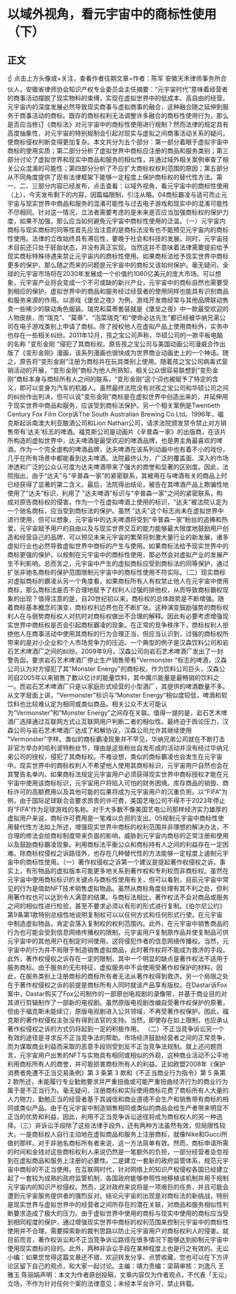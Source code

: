 # 以域外视角，看元宇宙中的商标性使用（下）
## 正文
☝ 点击上方头像或+关注，查看作者往期文章~作者：陈军 安徽天禾律师事务所合伙人，安徽省律师协会知识产权专业委员会主任摘要：“元宇宙时代”意味着经营者的商事活动摆脱了现实物料的束缚，实现在虚拟世界中的低成本、高自由的经营。元宇宙内的深度发展必然导致现实商事与虚拟商事的融合，这种融合随之延伸到服务于商事活动的商标。既存的商标权利无法调整许多融合的商标性使用行为，那么是否应当修订《商标法》对元宇宙中的商标性使用进行规制？然而法律的规定具有高度抽象性，对元宇宙的特别规制会引起对现实与虚拟之间商事活动关系的疑问，使商标侵权判断变得更加复杂。本文共分为五个部分：第一部分着眼于虚拟宇宙中商标的使用实质；第二部分分析了虚拟世界中商标应注册的商品和服务类别；第三部分讨论了虚拟世界和现实中商品和服务的相似性，并通过域外相关案例审查了相关公众混淆的可能性；第四部分分析了不应扩大商标权权利范围的原因；第五部分从不同角度提供了现有法律框架下能够一定程度上保护商标权的替代性方法。第一、二、三部分内容已经发布，点击查看：以域外视角，看元宇宙中的商标性使用（上），今天发布剩下的内容，因篇幅限制，引注从略。04商标霸凌与适可而止元宇宙与现实世界中商品和服务的混淆可能性与过去电子游戏和现实中的混淆可能性不尽相同。针对这一情况，立法者需要考虑的是未来是否应当加强商标权的保护力度，如果不加强，那么应当如何避免元宇宙中商标性使用的泛滥。（一）元宇宙内商标与现实商标的同等性首先应当注意的是商标法没有也不能预见元宇宙内的商标性使用。法律的立改始终具有滞后性，要晚于社会和科技的发展。同时，元宇宙技术目前还只处于胚胎状态，并没有真正实现。当然这并不意味着法律需要提前给予现实商标特殊待遇来禁止元宇宙内的商标性使用。如果商标法给予现实世界中商标更多的保护，那么随之而来的问题是元宇宙中的商标又该如何保护。毫无疑问，全球的元宇宙市场将在2030年发展成一个价值约1060亿美元的庞大市场。可以想象，元宇宙产业将会变成一个不可或缺的新兴产业，元宇宙中的商标自然也需要受到相应的保护。虚拟世界中的商品和服务经过经营者的使用同样也能具有识别商品和服务来源的作用。以游戏《堡垒之夜》为例，游戏开发商经常与其他品牌联动售卖一些稀少的联动角色服装。瑞克和莫蒂套装就是《堡垒之夜》中一款最受欢迎的人物皮肤，而“瑞克”、“莫蒂”、“泡菜瑞克”和“使命必达先生”都已经被华纳兄弟公司在电子游戏类别上申请了商标。除了授权他人在虚拟产品上使用商标外，实务中也存在一些相关纠纷。2011年12月，孩之宝公司声称，华硕公司的一款平板电脑的名称 "变形金刚 "侵犯了其商标权。原告孩之宝公司与美国动画公司漫威合作出版了《变形金刚》漫画，该系列漫画也很快成为世界商业动画史上的一个神话。随之，原告将“变形金刚”注册为商标并在玩具类别上使用。随着孩之宝公司病毒式营销活动的开展，“变形金刚”商标为他人所熟知，相关公众很容易联想到“变形金刚”商标本身与商标所有人之间的联系。“变形金刚”这个词也被赋予了特定的含义，即可以变身为汽车的机器人。虽然最终法院没有对孩之宝公司和华硕公司之间的纠纷作出判决，但可以说"变形金刚”商标是在虚拟世界中创造出来的，并延伸用于现实世界中商品和服务，应该受到商标法保护。另一个相关案例是Twentieth Century Fox Film Corp诉The South Australian Brewing Co Ltd。1996年，福克斯起诉南澳大利亚酿酒公司和Lion Nathan公司，请求法院颁发禁令禁止对方销售带有'达夫'标志的啤酒。福克斯公司是动画片《辛普森一家》的出版商，在该片所构造的虚拟世界中，达夫啤酒是最受欢迎的啤酒品牌，也是男主角最喜欢的啤酒。作为一个完全虚构的啤酒品牌，达夫啤酒在该系列动画中也有着不小的戏份，几乎在所有场景中都能看到达夫啤酒。法院最终认为，广泛的覆盖面、深入的市场渗透和广泛的公众认可度为达夫啤酒带来了强大的商誉和显著的区别度。因此，法院指出，由于“达夫”与“辛普森一家”的紧密联系，其被用在与啤酒有关的商品上时已经获得了显著的第二含义。最后，法院得出结论，被告在其啤酒产品上欺骗性地使用了“达夫”标识，利用了 "达夫啤酒"标识与"辛普森一家"之间的紧密联系，构成对原告商标权的侵害。作为一个在虚拟啤酒上使用的标识，“达夫”被法院认定为一个驰名商标，应当受到商标法的保护。虽然 "达夫"这个标志尚未在虚拟世界中进行使用，但可以想象，元宇宙中的达夫啤酒将受到“辛普森一家”粉丝的追捧和热爱。元宇宙赋予用户的自由以及与现实世界交互的能力能够最大限度地鼓励用户创造和经营自己的品牌，可以预见未来元宇宙的繁荣将刺激大量行业的新发展，诸多虚拟行业也必然导致虚拟世界中商标的产生与使用。如果商标法给予现实世界中的商标更强的保护，以规制在元宇宙中的商标性使用，那必然会对虚拟产业的发展产生不利影响。总而言之，元宇宙中产生的虚拟商标应受到商标法的同等保护，通过扩张非驰名商标的保护范围限制元宇宙中的商标性使用不符实际。（二）现实商标对虚拟商标的霸凌从另一个角度看，如果商标所有人有权禁止他人在元宇宙中使用商标，那么商标法是否不合理地赋予了权利人过强的排他权，从而导致商标霸权现象的出现？值得注意的是，自20世纪初以来，商标权的总体趋势是不断增强。随着商标基本概念的演变，商标权利边界也在不断扩张。这种演变鼓励强势的商标权利人在与弱势商标权人对抗时对商标权做出不合理的解释。因此有必要考虑增强现实世界中商标权是否会引起商标霸凌的现象。在正常的竞争秩序下，商标权利人拒绝他人在商事活动中使用其商标的行为合理正当，但应当认识到，过强的商标权所带来的是对小企业和个人市场竞争力的压迫。一个典型的例子是汉森饮料公司和岩石艺术啤酒厂之间的纠纷。2009年9月，汉森公司向岩石艺术啤酒厂发出了一封警告函，要求岩石艺术啤酒厂停止生产销售带有"Vermonster "标志的啤酒，汉森公司认为对方侵犯了其"Monster Energy"的商标权。作为饮料公司巨头，汉森公司自2005年以来销售了数以亿计的能量饮料，其中魔爪能量是最畅销的饮料之一。而岩石艺术啤酒厂只是以家庭形式经营的小型酒厂，其提供的啤酒数量不多。从文字层面上讲，"Vermonster"标识与“Monster Energy”相似度较低，啤酒和软饮料也比较难认定为相同或类似商品。相关公众不太可能认为“Vermonster”和“Monster Energy”之间存在关联。值得一提的是，岩石艺术啤酒厂选择通过互联网方式让互联网用户判断二者的相似性。最终迫于舆论压力，汉森公司与岩石艺术啤酒厂达成了和解协议，汉森公司允许其继续使用 "Vermonster"字样。类似的商标霸凌现象并不罕见，华纳兄弟公司就在不断打击非官方举办的哈利波特粉丝节，理由是这些粉丝自发形成的活动并没有经过华纳兄弟公司的授权，侵犯了其商标权。不难设想，类似的商标霸凌也会发生在元宇宙中。现实世界中的商标权利人不希望他人使用其商标标识，元宇宙用户自然也会在其警告名单内。如果商标法规定元宇宙用户必须获得现实世界中商标授权才能在元宇宙中使用该商标标识，元宇宙用户将陷入可怕的财务困境。库存商品的销毁、商标许可的高额费用以及其他可能的后果将成为元宇宙用户的沉重负担。以“FIFA”为例，由于国际足球联合会要求昂贵的许可费，美国艺电公司不得不于2023年停止将“FIFA”作为足球游戏的名称。对于大多数不像美国艺电公司那样经济实力雄厚的虚拟用户来说，商标许可费用是一笔难以负担的支出。05规制元宇宙中商标性使用替代性方法如上所述，增强现实世界中商标的权利范围并非理想的解决办法，不合理的修法会给商标制度带来负面的影响，威胁到元宇宙内商标的正常注册和使用以及鼓励商标霸凌现象。利用商标法平衡公众和商标持有人之间的利益存在一定困难。除商标权侵权之诉路径外，也存在几种替代性的方法能够一定程度上遏制元宇宙中的商标性使用。（一）著作权侵权之诉第一个建议是提起著作权侵权之诉。事实上，有形物品的虚拟版本可能更多地关系到著作权和专利权而非商标权。虽然在元宇宙中使用商标标识的关键点与商标性使用有关，但可以看到，目前元宇宙中常见的行为是借助NFT技术销售虚拟物品。虽然从商标角度处理有其不利之处，但利用著作权也可以达到令人满意的结果。与商标法相比，著作权法不会对商品或服务之间的相似性进行检验，甚至不要求必须以有形的形式进行复制。《伯尔尼公约》第9条第1款特别总结性地说明复制权可以以任何方式和任何形式行使。在元宇宙中制造虚拟物品，肯定会落入复制权的权利范围内。此外，在元宇宙中销售商品的行为也可能会受到信息网络传播权的限制。元宇宙用户复制原作品并使复制品可供元宇宙中的其他用户在制定时间使用，这将侵犯作者的信息网络传播权。当然，元宇宙中的行为并不局限于制造销售虚拟商品，此时著作权将不能成为救济的手段。此外，著作权侵权之诉存在一定的限制，其中一个明显的缺点是著作权法不适用于服务商标。由于服务的无形特征，虚拟服务中不会使用受著作权保护的材料。因此，在服务类别上注册商标的商标所有者无法从著作权得到救济。另一个局限之处在于著作权侵权之诉的前提是商标所有人同时就该产品享有版权。在Dastar诉Fox案中，Dastar购买了Fox公司制作的一部原创电视剧的录像带，并基于商业目的对其进行剪辑制作了一部新的电视剧。虽然原版电视剧改编自受著作权保护的原著，但由于福克斯未能续订，原版电视剧进入公共领域，不再受著作权保护。因此，福克斯的著作权侵权主张没有得到法官的支持。当然，即使存在如上限制，也应承认著作权侵权之诉的方式仍将起到一定的积极作用。 （二）不正当竞争诉讼另一个有效的途径是寻求反不正当竞争法的帮助。市场经济鼓励经营者之间的正常竞争，而为谋取商业利益而采取的恶意手段则受到反不正当竞争法规制。就上述问题而言，元宇宙用户出售的NFT与实物具有相同或相似的外观，这种商业活动不公平地利用商标所有人的商誉，并可能损害商标所有人的利益。正如欧盟2008年《保护消费者免遭不正当交易条例》第 3 条第 3 款和《不正当商业行为指令》第 5 条第 2 款所述，未能履行专业勤勉要求并严重扭曲或可能严重扭曲经济行为的商业行为属于是不正当行为。毫无疑问，注册商标和实际使用商标花费了商标所有人大量的人力物力，勤勉正当的经营者基于其诚信和商业道德不会生产和销售带有商标的相同或类似产品。由于在元宇宙中制造销售相同或类似的商品会给生产者带来明显不正当的优势和利益，因此，利用不正当竞争诉讼途径将成为商标权人的另一种选择。（三）非诉讼手段除了这些法律手段外，还有两种方法虽然有效，但局限性较大。一是商标权人自行主动地在虚拟商品和服务上注册商标，就像Nike和Gucci所做的那样。对于非驰名商标所有者来说，这一方法简单有效。然而，商标申请所需的时间和金钱对这些商标权利人来说仍然是一笔额外的负担，一部分经营者会忽视到在虚拟商品和服务上注册的必要性。二是建立一套新的政府监管体系，规范元宇宙中商标的不正当使用。在互联网时代，针对网络上的知识产权侵权各国已经建立起了一套较为成熟的政府监管机制，各国政府能够参照性地移植该机制并用于规制元宇宙内的知识产权侵权。然而，这对政府来说将是一项艰巨的任务，并且可能会遭到元宇宙服务提供者的强烈反对。结论元宇宙的出现是对商标法的新挑战，特别是现实世界与虚拟世界中的经营者之间所存在的潜在关联，对商品和服务相似性判断要求造成了极大的压力。由于虚拟世界中使用的商标与现实中使用的商标应当受到相同程度的保护，通过增强现实世界中商标的权利范围来控制元宇宙中的商标性使用并不合理，需要探索新的裁判思路以防止元宇宙用户对商标权利人的侵害。就目前而言，著作权诉讼和不正当竞争诉讼路径在很多情况下能够达到抑制元宇宙中使用现实商标的目的。此外，两种非诉讼手段在某种程度上也是行之有效的。无讼小编：如果您觉得这篇文章还不错，欢迎转发分享、点赞收藏，您也可以在下方评论区留下自己的观点，和大家一起讨论。主编：靖力责编：梁萌审核：刘逸凡 王雅玉 陈丽娟声明：本文为作者原创投稿，文章内容仅为作者观点，不代表「无讼」立场，不作为针对任何个案的法律意见；未经本平台许可，禁止转载。